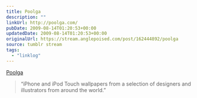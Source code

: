 ```yaml
---
title: Poolga
description: ""
linkUrl: http://poolga.com/
pubDate: 2009-08-14T01:20:53+00:00
updatedDate: 2009-08-14T01:20:53+00:00
originalUrl: https://stream.anglepoised.com/post/162444892/poolga
source: tumblr stream
tags:
  - "linklog"
---
```


[Poolga][1]

> &ldquo;iPhone and iPod Touch wallpapers from a selection of designers and illustrators from around the world.&rdquo;

[1]: http://poolga.com/
